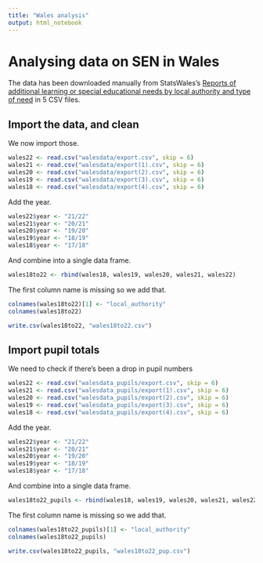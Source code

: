 ```yaml
---
title: "Wales analysis"
output: html_notebook
---
```


# Analysing data on SEN in Wales

The data has been downloaded manually from StatsWales's [Reports of additional learning or special educational needs by local authority and type of need](https://statswales.gov.wales/Catalogue/Education-and-Skills/Schools-and-Teachers/Schools-Census/Pupil-Level-Annual-School-Census/Special-Educational-Needs/reportsofspecialeducationalneeds-by-localauthority-typeofneed) in 5 CSV files.

## Import the data, and clean

We now import those.

```r
wales22 <- read.csv("walesdata/export.csv", skip = 6)
wales21 <- read.csv("walesdata/export(1).csv", skip = 6)
wales20 <- read.csv("walesdata/export(2).csv", skip = 6)
wales19 <- read.csv("walesdata/export(3).csv", skip = 6)
wales18 <- read.csv("walesdata/export(4).csv", skip = 6)
```

Add the year.

```r
wales22$year <- "21/22"
wales21$year <- "20/21"
wales20$year <- "19/20"
wales19$year <- "18/19"
wales18$year <- "17/18"
```

And combine into a single data frame.

```r
wales18to22 <- rbind(wales18, wales19, wales20, wales21, wales22)
```

The first column name is missing so we add that.

```r
colnames(wales18to22)[1] <- "local_authority"
colnames(wales18to22)
```

```r
write.csv(wales18to22, "wales18to22.csv")
```


## Import pupil totals

We need to check if there's been a drop in pupil numbers


```r
wales22 <- read.csv("walesdata_pupils/export.csv", skip = 6)
wales21 <- read.csv("walesdata_pupils/export(1).csv", skip = 6)
wales20 <- read.csv("walesdata_pupils/export(2).csv", skip = 6)
wales19 <- read.csv("walesdata_pupils/export(3).csv", skip = 6)
wales18 <- read.csv("walesdata_pupils/export(4).csv", skip = 6)
```

Add the year.

```r
wales22$year <- "21/22"
wales21$year <- "20/21"
wales20$year <- "19/20"
wales19$year <- "18/19"
wales18$year <- "17/18"
```

And combine into a single data frame.

```r
wales18to22_pupils <- rbind(wales18, wales19, wales20, wales21, wales22)
```

The first column name is missing so we add that.

```r
colnames(wales18to22_pupils)[1] <- "local_authority"
colnames(wales18to22_pupils)
```

```r
write.csv(wales18to22_pupils, "wales18to22_pup.csv")
```

